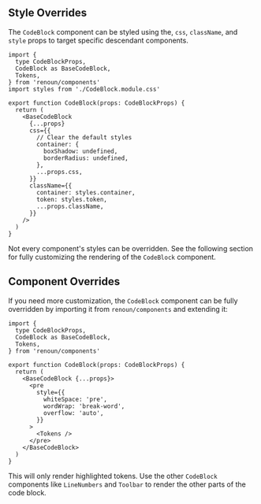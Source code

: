 ## Style Overrides

The `CodeBlock` component can be styled using the, `css`, `className`, and `style` props to target specific descendant components.

```tsx
import {
  type CodeBlockProps,
  CodeBlock as BaseCodeBlock,
  Tokens,
} from 'renoun/components'
import styles from './CodeBlock.module.css'

export function CodeBlock(props: CodeBlockProps) {
  return (
    <BaseCodeBlock
      {...props}
      css={{
        // Clear the default styles
        container: {
          boxShadow: undefined,
          borderRadius: undefined,
        },
        ...props.css,
      }}
      className={{
        container: styles.container,
        token: styles.token,
        ...props.className,
      }}
    />
  )
}
```

<Note>

Not every component's styles can be overridden. See the following section for
fully customizing the rendering of the `CodeBlock` component.

</Note>

## Component Overrides

If you need more customization, the `CodeBlock` component can be fully overridden by importing it from `renoun/components` and extending it:

```tsx filename="CodeBlock.tsx"
import {
  type CodeBlockProps,
  CodeBlock as BaseCodeBlock,
  Tokens,
} from 'renoun/components'

export function CodeBlock(props: CodeBlockProps) {
  return (
    <BaseCodeBlock {...props}>
      <pre
        style={{
          whiteSpace: 'pre',
          wordWrap: 'break-word',
          overflow: 'auto',
        }}
      >
        <Tokens />
      </pre>
    </BaseCodeBlock>
  )
}
```

<Note>

This will only render highlighted tokens. Use the other `CodeBlock` components
like `LineNumbers` and `Toolbar` to render the other parts of the code block.

</Note>

